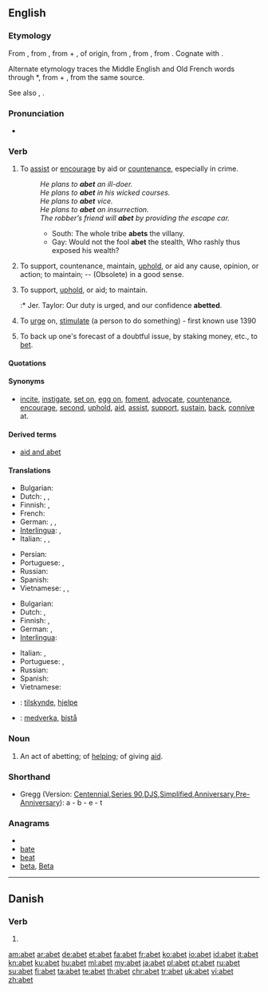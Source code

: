 {{also|авет}}
==English==

===Etymology===
From {{etyl|enm}} {{term|abetten|lang=enm}}, from {{etyl|fro|en}} {{term|abeter|lang=fro}}, from {{term|à-|lang=fro}} + {{term|beter||to bait an animal|lang=fro}}, of {{etyl|gem}} origin, from {{etyl|non|en}} {{term|beita||to cause to bite, bait, incite|lang=non}}, from {{proto|Germanic|baitijanan|to cause to bite|lang=en}}, from {{proto|Indo-European|bheid-|to split|lang=en}}. Cognate with {{etyl|is|-}} {{term|beita||to set dogs on", "to feed|lang=is}}. 

Alternate etymology traces the Middle English and Old French words through {{etyl|ang|-}} *{{term||ābǣtan|sc=Latinx|to hound on|lang=ang}}, from {{term|a-|ā-|lang=ang}} + {{term|bætan|bǣtan|sc=Latinx|to bait|lang=ang}}, from the same {{proto|Germanic}} source.

See also {{term|bait}}, {{term|bet}}.

===Pronunciation===
* {{a|RP}} {{IPA|/əˈbɛt/}}
*: {{rhymes|ɛt}}

===Verb===
{{en-verb|abet|t|ing}}

# {{transitive}} To [[assist]] or [[encourage]] by aid or [[countenance]], especially in crime.
#: ''He plans to '''abet''' an ill-doer.''
#: ''He plans to '''abet''' in his wicked courses.''
#: ''He plans to '''abet''' vice.''
#: ''He plans to '''abet''' an insurrection.''
#: ''The robber’s friend will '''abet''' by providing the escape car.''
#:* South: The whole tribe '''abets''' the villany.
#:* Gay: Would not the fool '''abet''' the stealth, Who rashly thus exposed his wealth?
# {{transitive}} To support, countenance, maintain, [[uphold]], or aid any cause, opinion, or action; to maintain; -- (Obsolete) in a good sense.
# {{transitive}} To support, [[uphold]], or aid; to maintain.
#:* Jer. Taylor: Our duty is urged, and our confidence '''abetted'''.
# {{obsolete}} To [[urge]] on, [[stimulate]] (a person to do something) - first known use 1390
# {{obsolete}} To back up one's forecast of a doubtful issue, by staking money, etc., to [[bet]].

====Quotations====
{{seeCites}}

====Synonyms====
* {{sense|to instigate or encourage by aid or countenance}} [[incite]], [[instigate]], [[set on]], [[egg on]], [[foment]], [[advocate]], [[countenance]], [[encourage]], [[second]], [[uphold]], [[aid]], [[assist]], [[support]], [[sustain]], [[back]], [[connive]] at.

====Derived terms====
* [[aid and abet]]

====Translations====
{{trans-top|to assist or encourage in crime}}
* Bulgarian: {{t|bg|подбуждам, подстрекавам}}
* Dutch: {{t+|nl|aansporen}}, {{t+|nl|aanmoedigen}}, {{t|nl|ophitsen}}
* Finnish: {{t+|fi|yllyttää}}, {{t+|fi|avustaa}}
* French: {{t+|fr|encourager}}
* German: {{t+|de|ermutigen}}, {{t+|de|aufhetzen}}, {{t+|de|anstiften}}
* [[Interlingua]]: {{t-|ia|incitar|xs=Interlingua}}, {{t|ia|incorariar|xs=Interlingua}}
* Italian: {{t|it|favoreggiare}}, {{t+|it|incoraggiare}}, {{t|it|istigare}}
{{trans-mid}}
* Persian: {{t-|fa|همدستی کردن|tr=hamdasti kardan|xs=Persian}}
* Portuguese: {{t+|pt|incitar}}, {{t+|pt|instigar}}
* Russian: {{t+|ru|подстрекать|tr=podstrekát'}}
* Spanish: {{t+|es|incitar}}
* Vietnamese: {{t|vi|xúi bẩy|xs=Vietnamese}}, {{t|vi|xúi giục|xs=Vietnamese}}, {{t+|vi|khích|xs=Vietnamese}}
{{trans-bottom}}

{{trans-top|to support, uphold, or aid}}
* Bulgarian: {{t|bg|поощрявам, съдействувам}}
* Dutch: {{t+|nl|bijstaan}}, {{t+|nl|ondersteunen}}
* Finnish: {{t+|fi|tukea}}, {{t-|fi|ylläpitää}}
* German: {{t+|de|stützen}}, {{t+|de|helfen}}
* [[Interlingua]]: {{t|ia|adjutar|xs=Interlingua}}
{{trans-mid}}
* Italian: {{t+|it|sostenere}},
* Portuguese: {{t+|pt|assistir}}, {{t+|pt|ajudar}}
* Russian: {{t+|ru|поддерживать|tr=poddérživat'}}
* Spanish: {{t|es|ayudar}}
* Vietnamese: {{t+|vi|tiếp tay|xs=Vietnamese}}
{{trans-bottom}}

{{checktrans-top}}
* {{ttbc|no}}: [[tilskynde]], [[hjelpe]]
{{trans-mid}}
* {{ttbc|sv}}: [[medverka]], [[bistå]]
{{trans-bottom}}

===Noun===
{{en-noun}}

# {{obsolete}} An act of abetting; of [[help]]ing; of giving [[aid]].

===Shorthand===
* Gregg (Version: [http://en.wikipedia.org/wiki/Gregg_Shorthand#Centennial_Gregg_Shorthand Centennial],[http://en.wikipedia.org/wiki/Gregg_Shorthand#Series_90_Gregg_Shorthand Series 90],[http://en.wikipedia.org/wiki/Gregg_Shorthand#Diamond_Jubilee_Gregg_Shorthand DJS],[http://en.wikipedia.org/wiki/Gregg_Shorthand#Simplified_Gregg_Shorthand Simplified],[http://en.wikipedia.org/wiki/Gregg_Shorthand#Anniversary_Gregg_Shorthand Anniversary],[http://en.wikipedia.org/wiki/Gregg_Shorthand#Pre-Anniversary_Gregg_Shorthand Pre-Anniversary]): a - b - e - t

===Anagrams===
* {{alphagram|abet}}
* [[bate#English|bate]]
* [[beat#English|beat]]
* [[beta#English|beta]], [[Beta#English|Beta]]

----

==Danish==

===Verb===
{{infl|da|verb form}}

# {{form of|past participle|abe|lang=da}}

[[am:abet]]
[[ar:abet]]
[[de:abet]]
[[et:abet]]
[[fa:abet]]
[[fr:abet]]
[[ko:abet]]
[[io:abet]]
[[id:abet]]
[[it:abet]]
[[kn:abet]]
[[ku:abet]]
[[hu:abet]]
[[ml:abet]]
[[my:abet]]
[[ja:abet]]
[[pl:abet]]
[[pt:abet]]
[[ru:abet]]
[[su:abet]]
[[fi:abet]]
[[ta:abet]]
[[te:abet]]
[[th:abet]]
[[chr:abet]]
[[tr:abet]]
[[uk:abet]]
[[vi:abet]]
[[zh:abet]]